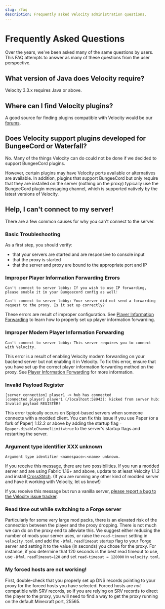 ```yaml
---
slug: /faq
description: Frequently asked Velocity administration questions.
---
```


# Frequently Asked Questions

Over the years, we've been asked many of the same questions by users. This FAQ attempts to answer as
many of these questions from the user perspective.

## What version of Java does Velocity require?

Velocity 3.3.x requires Java <Property name="VELOCITY_JAVA_MIN" /> or above.

## Where can I find Velocity plugins?

A good source for finding plugins compatible with Velocity would be our
[forums](https://forums.papermc.io/forums/velocity-plugin-releases/).

## Does Velocity support plugins developed for BungeeCord or Waterfall?

No. Many of the things Velocity can do could not be done if we decided to support BungeeCord
plugins.

However, certain plugins may have Velocity ports available or alternatives are available. In
addition, plugins that support BungeeCord but only require that they are installed on the server
(nothing on the proxy) typically use the BungeeCord plugin messaging channel, which is supported
natively by the latest versions of Velocity.

## Help, I can't connect to my server!

There are a few common causes for why you can't connect to the server.

### Basic Troubleshooting

As a first step, you should verify:

- that your servers are started and are responsive to console input
- that the proxy is started
- that the server and proxy are bound to the appropriate port and IP

### Improper Player Information Forwarding Errors

```
Can't connect to server lobby: If you wish to use IP forwarding, please enable it in your Bungeecord config as well!
```

```
Can't connect to server lobby: Your server did not send a forwarding request to the proxy. Is it set up correctly?
```

These errors are result of improper configuration. See
[Player Information Forwarding](forwarding.md) to learn how to properly set up player information
forwarding.

### Improper Modern Player Information Forwarding

```
Can't connect to server lobby: This server requires you to connect with Velocity.
```

This error is a result of enabling Velocity modern forwarding on your backend server but not
enabling it in Velocity. To fix this error, ensure that you have set up the correct player
information forwarding method on the proxy. See [Player Information Forwarding](forwarding.md) for
more information.

### Invalid Payload Register

```
[server connection] player1 -> hub has connected
[connected player] player1 (/localhost:58943): kicked from server hub: Invalid payload REGISTER!
```

This error typically occurs on Spigot-based servers when someone connects with a modded client. You
can fix this issue if you use Paper (or a fork of Paper) 1.12.2 or above by adding the startup flag
`-Dpaper.disableChannelLimit=true` to the server's startup flags and restarting the server.

### Argument type identifier XXX unknown

```
Argument type identifier <namespace>:<name> unknown.
```

If you receive this message, there are two possibilities. If you run a modded server and are using
Fabric 1.16+ and above, update to at least Velocity 1.1.2 and install
[CrossStitch](https://www.curseforge.com/minecraft/mc-mods/crossstitch). (If you are running any
other kind of modded server and have it working with Velocity, let us know!)

If you receive this message but run a vanilla server,
[please report a bug to the Velocity issue tracker](https://github.com/PaperMC/Velocity/issues/new).

### Read time out while switching to a Forge server

Particularly for some very large mod packs, there is an elevated risk of the connection between the
player and the proxy dropping. There is not much we can do on the proxy end to alleviate this. We
suggest either reducing the number of mods your server uses, or raise the `read-timeout` setting in
`velocity.toml` and add the `-Dfml.readTimeout` startup flag to your Forge server and setting it to
the value (in seconds) you chose for the proxy. For instance, if you determine that 120 seconds is
the best read timeout to use, use `-Dfml.readTimeout=120` and set `read-timeout = 120000` in
`velocity.toml`.

### My forced hosts are not working!

First, double-check that you properly set up DNS records pointing to your proxy for the forced hosts
you have selected. Forced hosts are _not_ compatible with SRV records, so if you are relying on SRV
records to direct the player to the proxy, you will need to find a way to get the proxy running on
the default Minecraft port, 25565.
